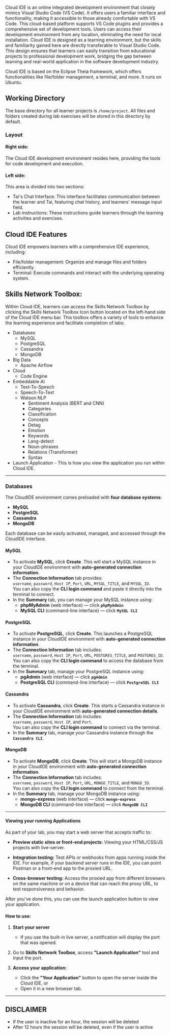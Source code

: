 Cloud IDE is an online integrated development environment that closely mimics Visual Studio Code (VS Code). It offers users a familiar interface and functionality, making it accessible to those already comfortable with VS Code. This cloud-based platform supports VS Code plugins and provides a comprehensive set of development tools. Users can access their development environment from any location, eliminating the need for local installation. Cloud IDE is designed as a learning environment, but the skills and familiarity gained here are directly transferable to Visual Studio Code. This design ensures that learners can easily transition from educational projects to professional development work, bridging the gap between learning and real-world application in the software development industry.

Cloud IDE is based on the Eclipse Theia framework, which offers functionalities like file/folder management, a terminal, and more. It runs on Ubuntu.

## Working Directory

The base directory for all learner projects is ```/home/project```. All files and folders created during lab exercises will be stored in this directory by default.

### Layout

#### Right side: 
The Cloud IDE development environment resides here, providing the tools for code development and execution.

#### Left side: 
This area is divided into two sections:
 - Tai's Chat Interface: This interface facilitates communication between the learner and Tai, featuring chat history, and learners' message input field.
 - Lab instructions: These instructions guide learners through the learning activities and exercises.

## Cloud IDE Features

Cloud IDE empowers learners with a comprehensive IDE experience, including:
 - File/folder management: Organize and manage files and folders efficiently.
 - Terminal: Execute commands and interact with the underlying operating system.

## Skills Network Toolbox:

Within Cloud IDE, learners can access the Skills Network Toolbox by clicking the Skills Network Toolbox Icon button located on the left-hand side of the Cloud IDE menu bar. This toolbox offers a variety of tools to enhance the learning experience and facilitate completion of labs:

- Databases
  - MySQL
  - PostgreSQL
  - Cassandra
  - MongoDB
- Big Data
  - Apache Airflow
- Cloud
  - Code Engine
- Embeddable AI
  - Text-To-Speech
  - Speech-To-Text
  - Watson NLP
    - Sentiment Analysis (BERT and CNN)
    - Categories
    - Classification
    - Concepts
    - Detag
    - Emotion
    - Keywords
    - Lang-detect
    - Noun-phrases
    - Relations (Transformer)
    - Syntax
- Launch Application - This is how you view the application you run within Cloud IDE. 

---

### Databases

The CloudIDE environment comes preloaded with **four database systems**:

- **MySQL**  
- **PostgreSQL**  
- **Cassandra**  
- **MongoDB**

Each database can be easily activated, managed, and accessed through the CloudIDE interface.

#### MySQL

- To activate **MySQL**, click **Create**. This will start a MySQL instance in your CloudIDE environment with **auto-generated connection information**.  
- The **Connection Information** tab provides:  
  `username`, `password`, `Host IP`, `Port`, `URL`, `MYSQL_TITLE`, and `MYSQL_ID`.  
  You can also copy the **CLI login command** and paste it directly into the terminal to connect.  
- In the **Summary** tab, you can manage your MySQL instance using:  
  - **phpMyAdmin** (web interface) — click **`phpMyAdmin`**  
  - **MySQL CLI** (command-line interface) — click **`MySQL CLI`**

#### PostgreSQL

- To activate **PostgreSQL**, click **Create**. This launches a PostgreSQL instance in your CloudIDE environment with **auto-generated connection information**.  
- The **Connection Information** tab includes:  
  `username`, `password`, `Host IP`, `Port`, `URL`, `POSTGRES_TITLE`, and `POSTGRES_ID`.  
  You can also copy the **CLI login command** to access the database from the terminal.  
- In the **Summary** tab, manage your PostgreSQL instance using:  
  - **pgAdmin** (web interface) — click **`pgAdmin`**  
  - **PostgreSQL CLI** (command-line interface) — click **`PostgreSQL CLI`**

#### Cassandra

- To activate **Cassandra**, click **Create**. This starts a Cassandra instance in your CloudIDE environment with **auto-generated connection details**.  
- The **Connection Information** tab includes:  
  `username`, `password`, `Host IP`, and `Port`.  
  You can also copy the **CLI login command** to connect via the terminal.  
- In the **Summary** tab, manage your Cassandra instance through the **`Cassandra CLI`**.

#### MongoDB

- To activate **MongoDB**, click **Create**. This will start a MongoDB instance in your CloudIDE environment with **auto-generated connection information**.  
- The **Connection Information** tab includes:  
  `username`, `password`, `Host IP`, `Port`, `URL`, `MONGO_TITLE`, and `MONGO_ID`.  
  You can also copy the **CLI login command** to connect from the terminal.  
- In the **Summary** tab, manage your MongoDB instance using:  
  - **mongo-express** (web interface) — click **`mongo-express`**  
  - **MongoDB CLI** (command-line interface) — click **`MongoDB CLI`**

---

#### Viewing your running Applications

As part of your lab, you may start a web server that accepts traffic to:

- **Preview static sites or front-end projects:**
  Viewing your HTML/CSS/JS projects with live-server.

- **Integration testing:**
  Test APIs or webhooks from apps running inside the IDE. For example, if your backend server runs in the IDE, you can point Postman or a front-end app to the proxied URL.

- **Cross-browser testing:**
  Access the proxied app from different browsers on the same machine or on a device that can reach the proxy URL, to test responsiveness and behavior.

After you've done this, you can use the launch application button to view your application.

#### How to use:

1. **Start your server**
   - If you use the built-in live server, a notification will display the port that was opened.

2. Go to **Skills Network Toolbox**, access **"Launch Application"** tool and input the port.

3. **Access your application:**
   - Click the **"Your Application"** button to open the server inside the Cloud IDE, or
   - Open it in a new browser tab.

---

## DISCLAIMER

  - If the user is inactive for an hour, the session will be deleted
  - After 12 hours the session will be deleted, even if the user is active
